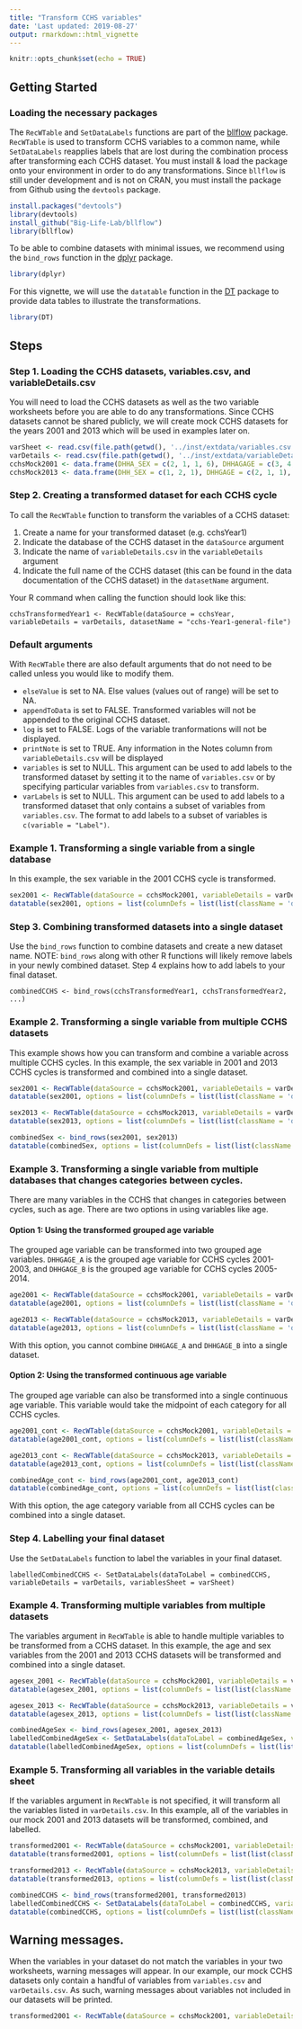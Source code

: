 ```yaml
---
title: "Transform CCHS variables"
date: 'Last updated: 2019-08-27'
output: rmarkdown::html_vignette
---
```


```r
knitr::opts_chunk$set(echo = TRUE)
```

## Getting Started
### Loading the necessary packages

The `RecWTable` and `SetDataLabels` functions are part of the [bllflow](https://bllflow.projectbiglife.ca/index.html) package. `RecWTable` is used to transform CCHS variables to a common name, while `SetDataLabels` reapplies labels that are lost during the combination process after transforming each CCHS dataset. You must install & load the package onto your environment in order to do any transformations. Since `bllflow` is still under development and is not on CRAN, you must install the package from Github using the `devtools` package.

```r
install.packages("devtools")
library(devtools)
install_github("Big-Life-Lab/bllflow")
library(bllflow)
```

To be able to combine datasets with minimal issues, we recommend using the `bind_rows` function in the [dplyr](https://www.rdocumentation.org/packages/dplyr/versions/0.7.8) package. 

```r
library(dplyr)
```

For this vignette, we will use the `datatable` function in the [DT](https://rstudio.github.io/DT/) package to provide data tables to illustrate the transformations.
```r
library(DT)
```

## Steps
### Step 1. Loading the CCHS datasets, variables.csv, and variableDetails.csv

You will need to load the CCHS datasets as well as the two variable worksheets before you are able to do any transformations. Since CCHS datasets cannot be shared publicly, we will create mock CCHS datasets for the years 2001 and 2013 which will be used in examples later on. 

```r
varSheet <- read.csv(file.path(getwd(), '../inst/extdata/variables.csv'))
varDetails <- read.csv(file.path(getwd(), '../inst/extdata/variableDetails.csv'))
cchsMock2001 <- data.frame(DHHA_SEX = c(2, 1, 1, 6), DHHAGAGE = c(3, 4, 6, 6), FVCADTOT = c(12, 4, 20, 9))
cchsMock2013 <- data.frame(DHH_SEX = c(1, 2, 1), DHHGAGE = c(2, 1, 1), FVCDTOT = c(25, 15, 6))
```

### Step 2. Creating a transformed dataset for each CCHS cycle

To call the `RecWTable` function to transform the variables of a CCHS dataset:

1. Create a name for your transformed dataset (e.g. cchsYear1)
2. Indicate the database of the CCHS dataset in the `dataSource` argument
3. Indicate the name of `variableDetails.csv` in the `variableDetails` argument
4. Indicate the full name of the CCHS dataset (this can be found in the data documentation of the CCHS dataset) in the `datasetName` argument.

Your R command when calling the function should look like this:

`cchsTransformedYear1 <- RecWTable(dataSource = cchsYear, variableDetails = varDetails, datasetName = "cchs-Year1-general-file")`

### Default arguments

With `RecWTable` there are also default arguments that do not need to be called unless you would like to modify them.

  + `elseValue` is set to NA. Else values (values out of range) will be set to NA.
  + `appendToData` is set to FALSE. Transformed variables will not be appended to the original CCHS dataset.
  + `log` is set to FALSE. Logs of the variable tranformations will not be displayed. 
  + `printNote` is set to TRUE. Any information in the Notes column from `variableDetails.csv` will be displayed
  + `variables` is set to NULL. This argument can be used to add labels to the transformed dataset by setting it to the name of `variables.csv` or by specifying particular variables from `variables.csv` to transform.
  + `varLabels` is set to NULL. This argument can be used to add labels to a transformed dataset that only contains a subset of variables from `variables.csv`. The format to add labels to a subset of variables is `c(variable = "Label")`.

### Example 1. Transforming a single variable from a single database

In this example, the sex variable in the 2001 CCHS cycle is transformed.

```r
sex2001 <- RecWTable(dataSource = cchsMock2001, variableDetails = varDetails, datasetName = "cchs-82M0013-E-2001-c1-1-general-file", log = TRUE, variables = c("DHH_SEX"), varLabels = c(DHH_SEX = "Sex"))
datatable(sex2001, options = list(columnDefs = list(list(className = 'dt-center', targets = 0:1)), dom = 't'))
```

### Step 3. Combining transformed datasets into a single dataset 

Use the `bind_rows` function to combine datasets and create a new dataset name. NOTE: `bind_rows` along with other R functions will likely remove labels in your newly combined dataset. Step 4 explains how to add labels to your final dataset. 

`combinedCCHS <- bind_rows(cchsTransformedYear1, cchsTransformedYear2, ...)`

### Example 2. Transforming a single variable from multiple CCHS datasets

This example shows how you can transform and combine a variable across multiple CCHS cycles. In this example, the sex variable in 2001 and 2013 CCHS cycles is transformed and combined into a single dataset.

```r
sex2001 <- RecWTable(dataSource = cchsMock2001, variableDetails = varDetails, datasetName = "cchs-82M0013-E-2001-c1-1-general-file", appendToData = FALSE, log = TRUE, variables = c("DHH_SEX"), varLabels = c(DHH_SEX = "Sex"))
datatable(sex2001, options = list(columnDefs = list(list(className = 'dt-center', targets = 0:1)), dom = 't'))

sex2013 <- RecWTable(dataSource = cchsMock2013, variableDetails = varDetails, datasetName = "cchs-82M0013-E-2013-2014-Annual-component", appendToData = FALSE, log = TRUE, variables = c("DHH_SEX"), varLabels = c(DHH_SEX = "Sex"))
datatable(sex2013, options = list(columnDefs = list(list(className = 'dt-center', targets = 0:1)), dom = 't'))

combinedSex <- bind_rows(sex2001, sex2013)
datatable(combinedSex, options = list(columnDefs = list(list(className = 'dt-center', targets = 0:1)), dom = 't'))
```

### Example 3. Transforming a single variable from multiple databases that changes categories between cycles.

There are many variables in the CCHS that changes in categories between cycles, such as age. There are two options in using variables like age.

#### Option 1: Using the transformed grouped age variable

The grouped age variable can be transformed into two grouped age variables. `DHHGAGE_A` is the grouped age variable for CCHS cycles 2001-2003, and `DHHGAGE_B` is the grouped age variable for CCHS cycles 2005-2014.

```r
age2001 <- RecWTable(dataSource = cchsMock2001, variableDetails = varDetails, datasetName = "cchs-82M0013-E-2001-c1-1-general-file", log = TRUE, variables = c("DHHGAGE_A"), varLabels = c(DHHGAGE_A = "Age"))
datatable(age2001, options = list(columnDefs = list(list(className = 'dt-center', targets = 0:1)), dom = 't'))

age2013 <- RecWTable(dataSource = cchsMock2013, variableDetails = varDetails, datasetName = "cchs-82M0013-E-2013-2014-Annual-component", log = TRUE, variables = c("DHHGAGE_B"), varLabels = c(DHHGAGE_B = "Age"))
datatable(age2013, options = list(columnDefs = list(list(className = 'dt-center', targets = 0:1)), dom = 't'))
```

With this option, you cannot combine `DHHGAGE_A` and `DHHGAGE_B` into a single dataset.

#### Option 2: Using the transformed continuous age variable

The grouped age variable can also be transformed into a single continuous age variable. This variable would take the midpoint of each category for all CCHS cycles.

```r
age2001_cont <- RecWTable(dataSource = cchsMock2001, variableDetails = varDetails, datasetName = "cchs-82M0013-E-2001-c1-1-general-file", log = TRUE, variables = c("DHHGAGE_cont"), varLabels = c(DHHGAGE_cont = "Age"))
datatable(age2001_cont, options = list(columnDefs = list(list(className = 'dt-center', targets = 0:1)), dom = 't'))

age2013_cont <- RecWTable(dataSource = cchsMock2013, variableDetails = varDetails, datasetName = "cchs-82M0013-E-2013-2014-Annual-component", log = TRUE, variables = c("DHHGAGE_cont"), varLabels = c(DHHGAGE_cont = "Age"))
datatable(age2013_cont, options = list(columnDefs = list(list(className = 'dt-center', targets = 0:1)), dom = 't'))

combinedAge_cont <- bind_rows(age2001_cont, age2013_cont)
datatable(combinedAge_cont, options = list(columnDefs = list(list(className = 'dt-center', targets = 0:1)), dom = 't'))
```

With this option, the age category variable from all CCHS cycles can be combined into a single dataset.

### Step 4. Labelling your final dataset

Use the `SetDataLabels` function to label the variables in your final dataset.

`labelledCombinedCCHS <- SetDataLabels(dataToLabel = combinedCCHS, variableDetails = varDetails, variablesSheet = varSheet)`

### Example 4. Transforming multiple variables from multiple datasets

The variables argument in `RecWTable` is able to handle multiple variables to be transformed from a CCHS dataset. In this example, the age and sex variables from the 2001 and 2013 CCHS datasets will be transformed and combined into a single dataset.

```r
agesex_2001 <- RecWTable(dataSource = cchsMock2001, variableDetails = varDetails, datasetName = "cchs-82M0013-E-2001-c1-1-general-file", log = TRUE, variables = c("DHHGAGE_cont", "DHH_SEX"), varLabels = c(DHHGAGE_cont = "Age", DHH_SEX = "Sex"))
datatable(agesex_2001, options = list(columnDefs = list(list(className = 'dt-center', targets = 0:2)), dom = 't'))

agesex_2013 <- RecWTable(dataSource = cchsMock2013, variableDetails = varDetails, datasetName = "cchs-82M0013-E-2013-2014-Annual-component", log = TRUE, variables = c("DHHGAGE_cont", "DHH_SEX"), varLabels = c(DHHGAGE_cont = "Age", DHH_SEX = "Sex"))
datatable(agesex_2013, options = list(columnDefs = list(list(className = 'dt-center', targets = 0:2)), dom = 't'))

combinedAgeSex <- bind_rows(agesex_2001, agesex_2013)
labelledCombinedAgeSex <- SetDataLabels(dataToLabel = combinedAgeSex, variableDetails = varDetails, variablesSheet = varSheet)
datatable(labelledCombinedAgeSex, options = list(columnDefs = list(list(className = 'dt-center', targets = 0:2)), dom = 't'))
```

### Example 5. Transforming all variables in the variable details sheet

If the variables argument in `RecWTable` is not specified, it will transform all the variables listed in `varDetails.csv`. In this example, all of the variables in our mock 2001 and 2013 datasets will be transformed, combined, and labelled.

```r
transformed2001 <- RecWTable(dataSource = cchsMock2001, variableDetails = varDetails, datasetName = "cchs-82M0013-E-2001-c1-1-general-file", log = TRUE)
datatable(transformed2001, options = list(columnDefs = list(list(className = 'dt-center', targets = 0:4)), dom = 't'))

transformed2013 <- RecWTable(dataSource = cchsMock2013, variableDetails = varDetails, datasetName = "cchs-82M0013-E-2013-2014-Annual-component", log = TRUE)
datatable(transformed2013, options = list(columnDefs = list(list(className = 'dt-center', targets = 0:4)), dom = 't'))

combinedCCHS <- bind_rows(transformed2001, transformed2013)
labelledCombinedCCHS <- SetDataLabels(dataToLabel = combinedCCHS, variableDetails = varDetails, variablesSheet = varSheet)
datatable(combinedCCHS, options = list(columnDefs = list(list(className = 'dt-center', targets = 0:5)), dom = 't'))
```

## Warning messages.

When the variables in your dataset do not match the variables in your two worksheets, warning messages will appear. In our example, our mock CCHS datasets only contain a handful of variables from `variables.csv` and `varDetails.csv`. As such, warning messages about variables not included in our datasets will be printed. 

```r
transformed2001 <- RecWTable(dataSource = cchsMock2001, variableDetails = varDetails, datasetName = "cchs-82M0013-E-2001-c1-1-general-file", log = TRUE)
```